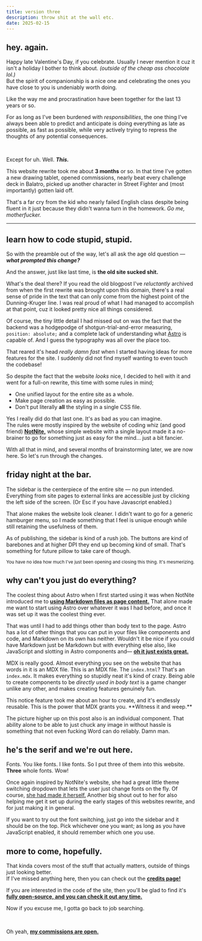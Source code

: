 ```yaml
---
title: version three
description: throw shit at the wall etc.
date: 2025-02-15
---
```


## hey. again.

Happy late Valentine's Day, if you celebrate. Usually I never mention it cuz it isn't a holiday I bother to think about. 
*(outside of the cheap ass chocolate lol.)*  
But the spirit of companionship is a nice one and celebrating the ones you have 
close to you is undeniably worth doing.

Like the way me and procrastination have been together for the last 13 years or so.

For as long as I've been burdened with *responsibilities*, the one thing I've always been able to predict and anticipate is
doing everything as late as possible, as fast as possible, while very actively trying to repress the thoughts of any potential consequences.

&nbsp;

<MediaCard
    image={projectImg}
    alt="The project files for this website."
    float="right"
    width="18rem"
/>
Except for uh. Well. ***This.***

This website rewrite took me about **3 months** or so. In that time I've gotten a new drawing tablet, opened commissions,
nearly beat every challenge deck in Balatro, picked up another character in Street Fighter and (most importantly) gotten laid off.

That's a far cry from the kid who nearly failed English class despite being fluent in it just because they didn't wanna turn in the homework.
*Go me, motherfucker.*

___

## learn how to code stupid, stupid.

So with the preamble out of the way, let's all ask the age old question — ***what prompted this change?***

And the answer, just like last time, is **the old site sucked shit.**

What's the deal there? If you read the old blogpost I've *reluctantly* archived from when the first rewrite was brought upon this
domain, there's a real sense of pride in the text that can only come from the highest point of the Dunning-Kruger line. 
I was real proud of what I had managed to accomplish at that point, cuz it looked pretty nice all things considered.

Of course, the tiny little detail I had missed out on was the fact that the backend was a hodgepodge of
shotgun-trial-and-error measuring, `position: absolute;` and a complete lack of understanding what
[Astro](https://astro.build ' ') is capable of. And I guess the typography was all over the place too.

That reared it's head *really damn fast* when I started having ideas for more features for the site. I suddenly did
not find myself wanting to even touch the codebase!

So despite the fact that the website *looks* nice, I decided to hell with it and went for a full-on rewrite, this time
with some rules in mind;
- One unified layout for the entire site as a whole.
- Make page creation as easy as possible.
- Don't put literally **all** the styling in a single CSS file.

Yes I really did do that last one. It's as bad as you can imagine.  
The rules were mostly inspired by the website of coding whiz (and good friend) **[NotNite,](https://notnite.com " ")**
whose simple website with a single layout made it a no-brainer to go for something just as easy for the mind... just a bit
fancier.

With all that in mind, and several months of brainstorming later, we are now here. So let's run through the changes.

## friday night at the bar.

The sidebar is the centerpiece of the entire site — no pun intended.
Everything from site pages to external links are accessible just by clicking the left side of the screen. (Or Esc if you have Javascript enabled.)

That alone makes the website look cleaner. I didn't want to go for a generic hamburger menu, so I made something that I feel
is unique enough while still retaining the usefulness of them.

As of publishing, the sidebar is kind of a rush job. The buttons are kind of barebones and at higher DPI they end up
becoming kind of small. That's something for future pillow to take care of though.

<sub>You have no idea how much I've just been opening and closing this thing. It's mesmerizing.</sub>

## why can't you just do everything?

The coolest thing about Astro when I first started using it was when NotNite introduced me to 
**[using Markdown files as page content.](https://docs.astro.build/en/basics/layouts/#markdown-layouts " ")** That alone
made me want to start using Astro over whatever it was I had before, and once it was set up it was the coolest thing ever.

That was until I had to add things other than body text to the page. Astro has a lot of other things that you can put in
your files like components and code, and Markdown on its own has neither. Wouldn't it be nice if you could have Markdown
just be Markdown but with everything else also, like JavaScript and slotting in Astro components and— **[oh it just exists great.](https://mdxjs.com/ " ")**

MDX is really good. Almost everything you see on the website that has words in it is an MDX file. This is an MDX file.
The `index.html`? That's an `index.mdx`. It makes everything so stupidly neat it's kind of crazy. Being able to create 
components to be *directly used in body text* is a game changer unlike any other, and makes creating features genuinely fun.

<Notice> 
    This notice feature took me about an hour to create, and it's endlessly reusable. This is the power that MDX grants you. **Witness it and weep.**
</Notice>

The picture higher up on this post also is an individual component. That ability alone to be able to just chuck any image
in without hassle is something that not even fucking Word can do reliably. Damn man.

## he's the serif and we're out here.

Fonts. You like fonts. I like fonts. So I put three of them into this website. **Three** whole fonts. Wow!

Once again inspired by NotNite's website, she had a great little theme switching dropdown that lets the user just change
fonts on the fly. Of course, [she had made it herself.](https://github.com/NotNite/nottheme ' ') Another big shout out to her
for also helping me get it set up during the early stages of this websites rewrite, and for just making it in general.

If you want to try out the font switching, just go into the sidebar and it should be on the top. Pick whichever one you want;
as long as you have JavaScript enabled, it should remember which one you use.

## more to come, hopefully.

That kinda covers most of the stuff that actually matters, outside of things just looking better.  
If I've missed anything here, then you can check out the **[credits page!](../credits)**

If you are interested in the code of the site, then you'll be glad to find it's **[fully open-source, and you can check it out any time.](https://github.com/deadproprietary/futon-reform " ")**

Now if you excuse me, I gotta go back to job searching.

&nbsp;

Oh yeah, **[my commissions are open.](https://artistree.io/yummypillow " ")**